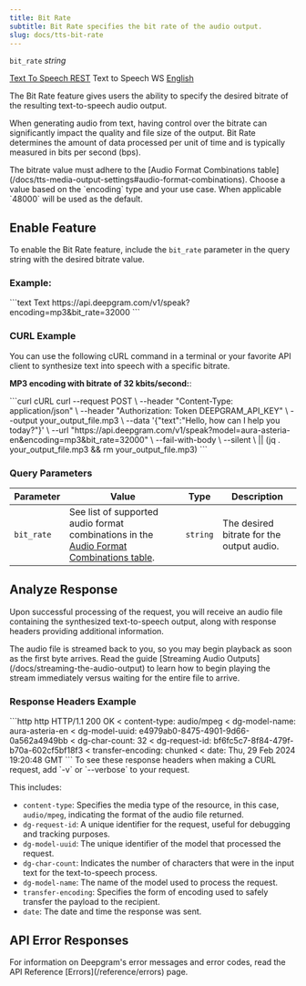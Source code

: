 ```yaml
---
title: Bit Rate
subtitle: Bit Rate specifies the bit rate of the audio output.
slug: docs/tts-bit-rate
---
```



`bit_rate` *string*

[Text To Speech REST](/docs/text-to-speech) Text to Speech WS [English](/docs/tts-models)

The Bit Rate feature gives users the ability to specify the desired bitrate of the resulting text-to-speech audio output.

When generating audio from text, having control over the bitrate can significantly impact the quality and file size of the output. Bit Rate determines the amount of data processed per unit of time and is typically measured in bits per second (bps).

<Warning>
  The bitrate value must adhere to the [Audio Format Combinations table](/docs/tts-media-output-settings#audio-format-combinations). Choose a value based on the `encoding` type and your use case. When applicable `48000` will be used as the default.
</Warning>

## Enable Feature

To enable the Bit Rate feature, include the `bit_rate` parameter in the query string with the desired bitrate value.

### Example:

<CodeGroup>
  ```text Text
  https://api.deepgram.com/v1/speak?encoding=mp3&bit_rate=32000
  ```
</CodeGroup>

### CURL Example

You can use the following cURL command in a terminal or your favorite API client to synthesize text into speech with a specific bitrate.

**MP3 encoding with bitrate of 32 kbits/second:**:

<CodeGroup>
  ```curl cURL
  curl --request POST \
       --header "Content-Type: application/json" \
       --header "Authorization: Token DEEPGRAM_API_KEY" \
       --output your_output_file.mp3 \
       --data '{"text":"Hello, how can I help you today?"}' \
       --url "https://api.deepgram.com/v1/speak?model=aura-asteria-en&encoding=mp3&bit_rate=32000" \
       --fail-with-body \
       --silent \
       || (jq . your_output_file.mp3 && rm your_output_file.mp3)
  ```
</CodeGroup>

### Query Parameters

| Parameter  | Value                                                                                                                                                | Type     | Description                               |
| ---------- | ---------------------------------------------------------------------------------------------------------------------------------------------------- | -------- | ----------------------------------------- |
| `bit_rate` | See list of supported audio format combinations in the [Audio Format Combinations table](/docs/tts-media-output-settings#audio-format-combinations). | `string` | The desired bitrate for the output audio. |

## Analyze Response

Upon successful processing of the request, you will receive an audio file containing the synthesized text-to-speech output, along with response headers providing additional information.

<Info>
  The audio file is streamed back to you, so you may begin playback as soon as the first byte arrives. Read the guide [Streaming Audio Outputs](/docs/streaming-the-audio-output) to learn how to begin playing the stream immediately versus waiting for the entire file to arrive.
</Info>

### Response Headers Example

<CodeGroup>
  ```http http
  HTTP/1.1 200 OK
  < content-type: audio/mpeg
  < dg-model-name: aura-asteria-en
  < dg-model-uuid: e4979ab0-8475-4901-9d66-0a562a4949bb
  < dg-char-count: 32
  < dg-request-id: bf6fc5c7-8f84-479f-b70a-602cf5bf18f3
  < transfer-encoding: chunked
  < date: Thu, 29 Feb 2024 19:20:48 GMT
  ```
</CodeGroup>

<Info>
  To see these response headers when making a CURL request, add `-v` or `--verbose` to your request.
</Info>

This includes:

* `content-type`: Specifies the media type of the resource, in this case, `audio/mpeg`, indicating the format of the audio file returned.
* `dg-request-id`: A unique identifier for the request, useful for debugging and tracking purposes.
* `dg-model-uuid`: The unique identifier of the model that processed the request.
* `dg-char-count`: Indicates the number of characters that were in the input text for the text-to-speech process.
* `dg-model-name`: The name of the model used to process the request.
* `transfer-encoding`: Specifies the form of encoding used to safely transfer the payload to the recipient.
* `date`: The date and time the response was sent.

## API Error Responses

<Info>
  For information on Deepgram's error messages and error codes, read the API Reference [Errors](/reference/errors) page.
</Info>
